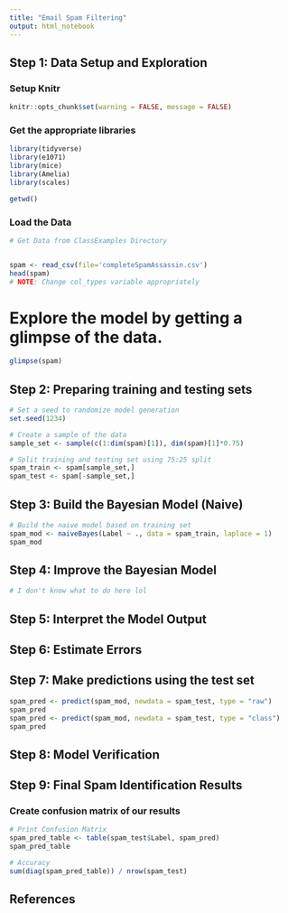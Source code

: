 ```yaml
---
title: "Email Spam Filtering"
output: html_notebook
---
```


## Step 1: Data Setup and Exploration

### Setup Knitr
```r
knitr::opts_chunk$set(warning = FALSE, message = FALSE)
```

### Get the appropriate libraries
```r
library(tidyverse)
library(e1071)
library(mice)
library(Amelia)
library(scales)

getwd()
```

### Load the Data
```r
# Get Data from ClassExamples Directory


spam <- read_csv(file='completeSpamAssassin.csv')
head(spam)
# NOTE: Change col_types variable appropriately
```

# Explore the model by getting a glimpse of the data.
```r
glimpse(spam)
```


## Step 2: Preparing training and testing sets
```r
# Set a seed to randomize model generation
set.seed(1234)

# Create a sample of the data
sample_set <- sample(c(1:dim(spam)[1]), dim(spam)[1]*0.75)

# Split training and testing set using 75:25 split
spam_train <- spam[sample_set,]
spam_test <- spam[-sample_set,]
```

## Step 3: Build the Bayesian Model (Naive)
```r
# Build the naive model based on training set
spam_mod <- naiveBayes(Label ~ ., data = spam_train, laplace = 1)
spam_mod
```

## Step 4: Improve the Bayesian Model
```r
# I don't know what to do here lol
```

## Step 5: Interpret the Model Output


## Step 6: Estimate Errors


## Step 7: Make predictions using the test set
```r
spam_pred <- predict(spam_mod, newdata = spam_test, type = "raw")
spam_pred
spam_pred <- predict(spam_mod, newdata = spam_test, type = "class")
spam_pred
```

## Step 8: Model Verification


## Step 9: Final Spam Identification Results

### Create confusion matrix of our results
```r
# Print Confusion Matrix
spam_pred_table <- table(spam_test$Label, spam_pred)
spam_pred_table

# Accuracy
sum(diag(spam_pred_table)) / nrow(spam_test)
```


## References